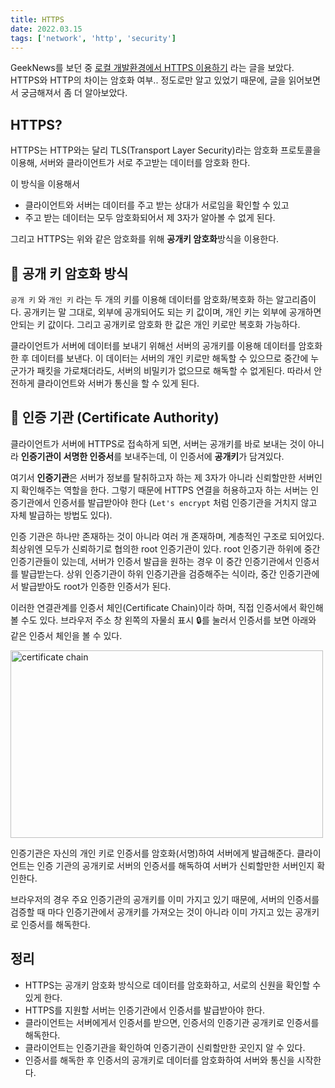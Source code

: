 ```yaml
---
title: HTTPS
date: 2022.03.15
tags: ['network', 'http', 'security']
---
```


GeekNews를 보던 중 [로컬 개발환경에서 HTTPS 이용하기](https://news.hada.io/topic?id=6144) 라는 글을 보았다. HTTPS와 HTTP의 차이는 암호화 여부.. 정도로만 알고 있었기 때문에, 글을 읽어보면서 궁금해져서 좀 더 알아보았다.

## HTTPS?

HTTPS는 HTTP와는 달리 TLS(Transport Layer Security)라는 암호화 프로토콜을 이용해, 서버와 클라이언트가 서로 주고받는 데이터를 암호화 한다.

이 방식을 이용해서

- 클라이언트와 서버는 데이터를 주고 받는 상대가 서로임을 확인할 수 있고
- 주고 받는 데이터는 모두 암호화되어서 제 3자가 알아볼 수 없게 된다.

그리고 HTTPS는 위와 같은 암호화를 위해 **공개키 암호화**방식을 이용한다.

## 🔐 공개 키 암호화 방식

`공개 키` 와 `개인 키` 라는 두 개의 키를 이용해 데이터를 암호화/복호화 하는 알고리즘이다.
공개키는 말 그대로, 외부에 공개되어도 되는 키 값이며, 개인 키는 외부에 공개하면 안되는 키 값이다. 그리고 공개키로 암호화 한 값은 개인 키로만 복호화 가능하다.

클라이언트가 서버에 데이터를 보내기 위해선 서버의 공개키를 이용해 데이터를 암호화한 후 데이터를 보낸다. 이 데이터는 서버의 개인 키로만 해독할 수 있으므로 중간에 누군가가 패킷을 가로채더라도, 서버의 비밀키가 없으므로 해독할 수 없게된다. 따라서 안전하게 클라이언트와 서버가 통신을 할 수 있게 된다.

## 📝 인증 기관 (Certificate Authority)

클라이언트가 서버에 HTTPS로 접속하게 되면, 서버는 공개키를 바로 보내는 것이 아니라 **인증기관이 서명한 인증서**를 보내주는데, 이 인증서에 **공개키**가 담겨있다.

여기서 **인증기관**은 서버가 정보를 탈취하고자 하는 제 3자가 아니라 신뢰할만한 서버인지 확인해주는 역할을 한다. 그렇기 때문에 HTTPS 연결을 허용하고자 하는 서버는 인증기관에서 인증서를 발급받아야 한다 (`Let's encrypt` 처럼 인증기관을 거치지 않고 자체 발급하는 방법도 있다).

인증 기관은 하나만 존재하는 것이 아니라 여러 개 존재하며, 계층적인 구조로 되어있다. 최상위엔 모두가 신뢰하기로 협의한 root 인증기관이 있다. root 인증기관 하위에 중간 인증기관들이 있는데, 서버가 인증서 발급을 원하는 경우 이 중간 인증기관에서 인증서를 발급받는다. 상위 인증기관이 하위 인증기관을 검증해주는 식이라, 중간 인증기관에서 발급받아도 root가 인증한 인증서가 된다.

이러한 연결관계를 인증서 체인(Certificate Chain)이라 하며, 직접 인증서에서 확인해 볼 수도 있다. 브라우저 주소 창 왼쪽의 자물쇠 표시 🔒를 눌러서 인증서를 보면 아래와 같은 인증서 체인을 볼 수 있다.

<Image src="/certificate-chain.png" alt="certificate chain" width="500px " height="300px" />

인증기관은 자신의 개인 키로 인증서를 암호화(서명)하여 서버에게 발급해준다. 클라이언트는 인증 기관의 공개키로 서버의 인증서를 해독하여 서버가 신뢰할만한 서버인지 확인한다.

브라우저의 경우 주요 인증기관의 공개키를 이미 가지고 있기 때문에, 서버의 인증서를 검증할 때 마다 인증기관에서 공개키를 가져오는 것이 아니라 이미 가지고 있는 공개키로 인증서를 해독한다.

## 정리

- HTTPS는 공개키 암호화 방식으로 데이터를 암호화하고, 서로의 신원을 확인할 수 있게 한다.
- HTTPS를 지원할 서버는 인증기관에서 인증서를 발급받아야 한다.
- 클라이언트는 서버에게서 인증서를 받으면, 인증서의 인증기관 공개키로 인증서를 해독한다.
- 클라이언트는 인증기관을 확인하여 인증기관이 신뢰할만한 곳인지 알 수 있다.
- 인증서를 해독한 후 인증서의 공개키로 데이터를 암호화하여 서버와 통신을 시작한다.
